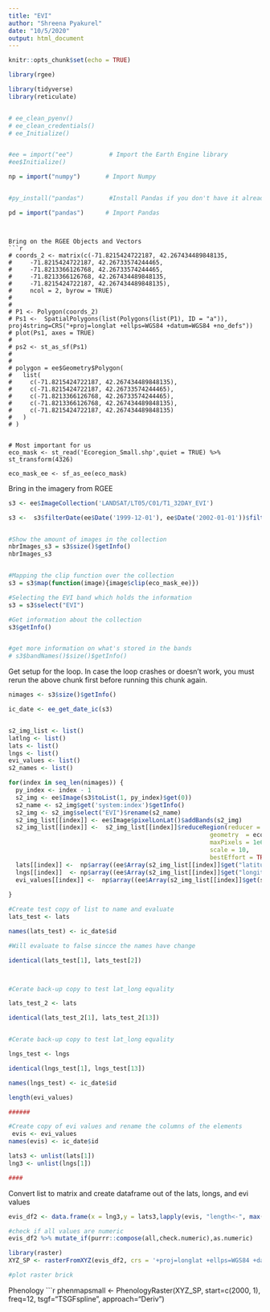 ```yaml
---
title: "EVI"
author: "Shreena Pyakurel"
date: "10/5/2020"
output: html_document
---
```


```r
knitr::opts_chunk$set(echo = TRUE)
```


```r
library(rgee)

library(tidyverse)
library(reticulate)


# ee_clean_pyenv()
# ee_clean_credentials()
# ee_Initialize()


#ee = import("ee")          # Import the Earth Engine library
#ee$Initialize() 

np = import("numpy")       # Import Numpy 


#py_install("pandas")       #Install Pandas if you don't have it already installed

pd = import("pandas")      # Import Pandas

```




```


Bring on the RGEE Objects and Vectors
```r
# coords_2 <- matrix(c(-71.8215424722187, 42.267434489848135,
#     -71.8215424722187, 42.26733574244465,
#     -71.8213366126768, 42.26733574244465,
#     -71.8213366126768, 42.267434489848135,
#     -71.8215424722187, 42.267434489848135),
#     ncol = 2, byrow = TRUE)
# 
# 
# P1 <- Polygon(coords_2)
# Ps1 <-  SpatialPolygons(list(Polygons(list(P1), ID = "a")), proj4string=CRS("+proj=longlat +ellps=WGS84 +datum=WGS84 +no_defs"))
# plot(Ps1, axes = TRUE)
# 
# ps2 <- st_as_sf(Ps1)
# 
# 
# polygon = ee$Geometry$Polygon(
#   list(
#     c(-71.8215424722187, 42.267434489848135),
#     c(-71.8215424722187, 42.26733574244465),
#     c(-71.8213366126768, 42.26733574244465),
#     c(-71.8213366126768, 42.267434489848135),
#     c(-71.8215424722187, 42.267434489848135)
#   )
# )


# Most important for us
eco_mask <- st_read('Ecoregion_Small.shp',quiet = TRUE) %>% st_transform(4326) 

eco_mask_ee <- sf_as_ee(eco_mask)

```


Bring in the imagery from RGEE

```r
s3 <- ee$ImageCollection('LANDSAT/LT05/C01/T1_32DAY_EVI')

s3 <-  s3$filterDate(ee$Date('1999-12-01'), ee$Date('2002-01-01'))$filterBounds(eco_mask_ee)


#Show the amount of images in the collection
nbrImages_s3 = s3$size()$getInfo()
nbrImages_s3


#Mapping the clip function over the collection
s3 = s3$map(function(image){image$clip(eco_mask_ee)})

#Selecting the EVI band which holds the information
s3 = s3$select("EVI")

#Get information about the collection 
s3$getInfo()


#get more information on what's stored in the bands
# s3$bandNames()$size()$getInfo()

```



Get setup for the loop.  In case the loop crashes or doesn't work, you must rerun the above chunk first before running this chunk again. 
```r


nimages <- s3$size()$getInfo()

ic_date <- ee_get_date_ic(s3)


s2_img_list <- list()
latlng <- list()
lats <- list()
lngs <- list()
evi_values <- list()
s2_names <- list()

for(index in seq_len(nimages)) {
  py_index <- index - 1
  s2_img <- ee$Image(s3$toList(1, py_index)$get(0))
  s2_name <- s2_img$get('system:index')$getInfo()
  s2_img <- s2_img$select("EVI")$rename(s2_name)
  s2_img_list[[index]] <- ee$Image$pixelLonLat()$addBands(s2_img)
  s2_img_list[[index]] <-  s2_img_list[[index]]$reduceRegion(reducer = ee$Reducer$toList(),
                                                        geometry  = eco_mask_ee, 
                                                        maxPixels = 1e6, 
                                                        scale = 10, 
                                                        bestEffort = TRUE)
  lats[[index]] <-  np$array((ee$Array(s2_img_list[[index]]$get("latitude"))$getInfo()))
  lngs[[index]]  <- np$array((ee$Array(s2_img_list[[index]]$get("longitude"))$getInfo()))
  evi_values[[index]] <-  np$array((ee$Array(s2_img_list[[index]]$get(s2_name))$getInfo()))
  
}
```



```r
#Create test copy of list to name and evaluate
lats_test <- lats

names(lats_test) <- ic_date$id

#Will evaluate to false sincce the names have change

identical(lats_test[1], lats_test[2])



#Cerate back-up copy to test lat_long equality

lats_test_2 <- lats

identical(lats_test_2[1], lats_test_2[13])


#Cerate back-up copy to test lat_long equality

lngs_test <- lngs

identical(lngs_test[1], lngs_test[13])

names(lngs_test) <- ic_date$id

length(evi_values)

######

#Create copy of evi values and rename the columns of the elements
 evis <- evi_values
names(evis) <- ic_date$id

lats3 <- unlist(lats[1])
lng3 <- unlist(lngs[1])

####

```



Convert list to matrix and create dataframe out of the lats, longs, and evi values


```r

evis_df2 <- data.frame(x = lng3,y = lats3,lapply(evis, "length<-", max(lengths(evis))))

#check if all values are numeric 
evis_df2 %>% mutate_if(purrr::compose(all,check.numeric),as.numeric)

library(raster)
XYZ_SP <- rasterFromXYZ(evis_df2, crs = '+proj=longlat +ellps=WGS84 +datum=WGS84 +no_defs')

#plot raster brick 

```

Phenology 
```r
phenmapsmall <- PhenologyRaster(XYZ_SP, start=c(2000, 1), freq=12, tsgf="TSGFspline", approach="Deriv")












